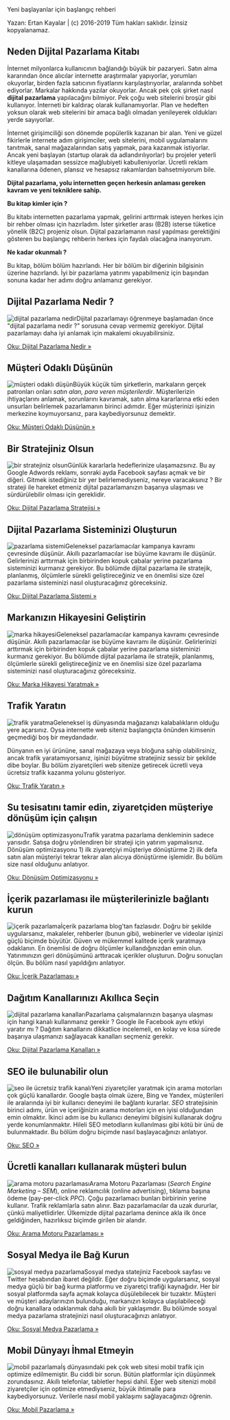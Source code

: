 
<Head>
    <title key="title">Dijital Pazarlama - { siteTitle }</title>
</Head>

<Layout>
Yeni başlayanlar için başlangıç rehberi

Yazan: Ertan Kayalar | (c) 2016-2019 Tüm hakları saklıdır. İzinsiz kopyalanamaz.

## Neden Dijital Pazarlama Kitabı

İnternet milyonlarca kullanıcının bağlandığı büyük bir pazaryeri. Satın alma kararından önce alıcılar internette araştırmalar yapıyorlar, yorumları okuyorlar, birden fazla satıcının fiyatlarını karşılaştırıyorlar, aralarında sohbet ediyorlar. Markalar hakkında yazılar okuyorlar. Ancak pek çok şirket nasıl **dijital pazarlama** yapılacağını bilmiyor. Pek çoğu web sitelerini broşür gibi kullanıyor. İnterneti bir kaldıraç olarak kullanamıyorlar. Plan ve hedeften yoksun olarak web sitelerini bir amaca bağlı olmadan yenileyerek oldukları yerde sayıyorlar.

İnternet girişimciliği son dönemde popülerlik kazanan bir alan. Yeni ve güzel fikirlerle internete adım girişimciler, web sitelerini, mobil uygulamalarını tanıtmak, sanal mağazalarından satış yapmak, para kazanmak istiyorlar. Ancak yeni başlayan (startup olarak da adlandırılıyorlar) bu projeler yeterli kitleye ulaşamadan sessizce mağlubiyeti kabulleniyorlar. Ücretli reklam kanallarına ödenen, plansız ve hesapsız rakamlardan bahsetmiyorum bile.

**Dijital pazarlama, yolu internetten geçen herkesin anlaması gereken kavram ve yeni tekniklere sahip.**

**Bu kitap kimler için ?**

Bu kitabı internetten pazarlama yapmak, gelirini arttırmak isteyen herkes için bir rehber olması için hazırladım. İster şirketler arası (B2B) isterse tüketice yönelik (B2C) projeniz olsun. Dijital pazarlamanın nasıl yapılması gerektiğini gösteren bu başlangıç rehberin herkes için faydalı olacağına inanıyorum.

**Ne kadar okunmalı ?**

Bu kitap, bölüm bölüm hazırlandı. Her bir bölüm bir diğerinin bilgisinin üzerine hazırlandı. İyi bir pazarlama yatırımı yapabilmeniz için başından sonuna kadar her adımı doğru anlamanız gerekiyor.

## Dijital Pazarlama Nedir ?


![dijital pazarlama nedir](https://ertankayalar.com/wp-content/uploads/2016/07/dijital-pazarlama-nedir-150x150.png)Dijital pazarlamayı öğrenmeye başlamadan önce "dijital pazarlama nedir ?" sorusuna cevap vermemiz gerekiyor. Dijital pazarlamayı daha iyi anlamak için makalemi okuyabilirsiniz.

[Oku: Dijital Pazarlama Nedir »](https://ertankayalar.com/dijital-pazarlama-nedir/)

## Müşteri Odaklı Düşünün


![müşteri odaklı düşün](https://ertankayalar.com/wp-content/uploads/2016/07/musteri-odakli-dusun-150x150.png)Büyük küçük tüm şirketlerin, markaların gerçek patronları onları _satın alan, para veren müşterilerdir_. Müşterilerizin ihtiyaçlarını anlamak, sorunlarını kavramak, satın alma kararlarına etki eden unsurları belirlemek pazarlamanın birinci adımdır. Eğer müşterinizi işinizin merkezine koymuyorsanız, para kaybediyorsunuz demektir.

[Oku: Müşteri Odaklı Düşünün »](https://ertankayalar.com/dijital-pazarlama/musteri-odakli-dusunun/)

## Bir Stratejiniz Olsun


![bir stratejiniz olsun](https://ertankayalar.com/wp-content/uploads/2016/07/stratejiniz-olsun-150x150.png)Günlük kararlarla hedeflerinize ulaşamazsınız. Bu ay Google Adwords reklamı, sonraki ayda Facebook sayfası açmak ve bir diğeri. Gitmek istediğiniz bir yer belirlemediyseniz, nereye varacaksınız ? Bir strateji ile hareket etmeniz dijital pazarlamanızın başarıya ulaşması ve sürdürülebilir olması için gereklidir.

[Oku: Dijital Pazarlama Stratejisi »](https://ertankayalar.com/dijital-pazarlama/dijital-pazarlama-stratejisi/)

## Dijital Pazarlama Sisteminizi Oluşturun


![pazarlama sistemi](https://ertankayalar.com/wp-content/uploads/2016/07/pazarlama-sistemi-150x150.png)Geleneksel pazarlamacılar kampanya kavramı çevresinde düşünür. Akıllı pazarlamacılar ise büyüme kavramı ile düşünür. Gelirlerinizi arttırmak için birbirinden kopuk çabalar yerine pazarlama sisteminizi kurmanız gerekiyor. Bu bölümde dijital pazarlama ile stratejik, planlanmış, ölçümlerle sürekli geliştireceğiniz ve en önemlisi size özel pazarlama sisteminizi nasıl oluşturacağınız göreceksiniz.

[Oku: Dijital Pazarlama Sistemi »](https://ertankayalar.com/dijital-pazarlama/dijital-pazarlama-sistemi/)

## Markanızın Hikayesini Geliştirin


![marka hikayesi](https://ertankayalar.com/wp-content/uploads/2016/07/marka-hikayesi-150x150.png)Geleneksel pazarlamacılar kampanya kavramı çevresinde düşünür. Akıllı pazarlamacılar ise büyüme kavramı ile düşünür. Gelirlerinizi arttırmak için birbirinden kopuk çabalar yerine pazarlama sisteminizi kurmanız gerekiyor. Bu bölümde dijital pazarlama ile stratejik, planlanmış, ölçümlerle sürekli geliştireceğiniz ve en önemlisi size özel pazarlama sisteminizi nasıl oluşturacağınız göreceksiniz.

[Oku: Marka Hikayesi Yaratmak »](https://ertankayalar.com/dijital-pazarlama/marka-hikayesi-yaratmak/)

## Trafik Yaratın


![trafik yaratma](https://ertankayalar.com/wp-content/uploads/2016/07/trafik-yaratma-150x150.png)Geleneksel iş dünyasında mağazanızı kalabalıkların olduğu yere açarsınız. Oysa internette web siteniz başlangıçta önünden kimsenin geçmediği boş bir meydandadır.

Dünyanın en iyi ürününe, sanal mağazaya veya bloğuna sahip olabilirsiniz, ancak trafik yaratamıyorsanız, işinizi büyütme stratejiniz sessiz bir şekilde dibe boylar. Bu bölüm ziyaretçileri web sitenize getirecek ücretli veya ücretsiz trafik kazanma yolunu gösteriyor.

[Oku: Trafik Yaratın »](https://ertankayalar.com/dijital-pazarlama/trafik-yaratin/)

Su tesisatını tamir edin, ziyaretçiden müşteriye dönüşüm için çalışın
---------------------------------------------------------------------

![dönüşüm optimizasyonu](https://ertankayalar.com/wp-content/uploads/2016/07/donusum-150x150.png)Trafik yaratma pazarlama denkleminin sadece yarısıdır. Satışa doğru yönlendiren bir strateji için yatırım yapmalısınız. Dönüşüm optimizasyonu 1) ilk ziyaretçiyi müşteriye dönüştürme 2) ilk defa satın alan müşteriyi tekrar tekrar alan alıcıya dönüştürme işlemidir. Bu bölüm size nasıl olduğunu anlatıyor.

[Oku: Dönüşüm Optimizasyonu »](https://ertankayalar.com/dijital-pazarlama/donusum-optimizasyonu/)

İçerik pazarlaması ile müşterilerinizle bağlantı kurun
------------------------------------------------------

![içerik pazarlama](https://ertankayalar.com/wp-content/uploads/2016/07/icerik-pazarlama-150x150.png)İçerik pazarlama blog'tan fazlasıdır. Doğru bir şekilde uygularsanız, makaleler, rehberler (bunun gibi), webinerler ve videolar işinizi güçlü biçimde büyütür. Güven ve mükemmel kalitede içerik yaratmaya odaklanın. En önemlisi de doğru ölçümler kullandığınızdan emin olun. Yatırımınızın geri dönüşümünü arttıracak içerikler oluşturun. Doğru sonuçları ölçün. Bu bölüm nasıl yapıldığını anlatıyor.

[Oku: İçerik Pazarlaması »](https://ertankayalar.com/dijital-pazarlama/icerik-pazarlamasi/)

Dağıtım Kanallarınızı Akıllıca Seçin
------------------------------------

![dijital pazarlama kanalları](https://ertankayalar.com/wp-content/uploads/2016/07/dijital-pazarlama-kanallari-150x150.png)Pazarlama çalışmalarınızın başarıya ulaşması için hangi kanalı kullanmanız gerekir ? Google ile Facebook aynı etkiyi yaratır mı ? Dağıtım kanallarını dikkatlice incelemeli, en kolay ve kısa sürede başarıya ulaşmanızı sağlayacak kanalları seçmeniz gerekir.

[Oku: Dijital Pazarlama Kanalları »](https://ertankayalar.com/dijital-pazarlama/dijital-pazarlama-kanallari/)

SEO ile bulunabilir olun
------------------------

![seo ile ücretsiz trafik kanalı](https://ertankayalar.com/wp-content/uploads/2016/07/seo-kanali-150x150.png)Yeni ziyaretçiler yaratmak için arama motorları çok güçlü kanallardır. Google başta olmak üzere, Bing ve Yandex, müşterileri ile aralarında iyi bir kullanıcı deneyimi ile bağlantı kurarlar. _SEO_ stratejisinin birinci adımı, ürün ve içeriğinizin arama motorları için en iyisi olduğundan emin olmaktır. İkinci adım ise bu kullanıcı deneyimi bilgisini kullanarak doğru yerde konumlanmaktır. Hileli SEO metodların kullanılması gibi kötü bir ünü de bulunmaktadır. Bu bölüm doğru biçimde nasıl başlayacağınızı anlatıyor.

[Oku: SEO »](https://ertankayalar.com/dijital-pazarlama/seo/)

Ücretli kanalları kullanarak müşteri bulun
------------------------------------------

![arama motoru pazarlaması](https://ertankayalar.com/wp-content/uploads/2016/07/arama-motoru-pazarlamasi-150x150.png)Arama Motoru Pazarlaması (_Search Engine Marketing – SEM_), online reklamcılık (online advertising), tıklama başına ödeme (pay-per-click _PPC_). Çoğu pazarlamacı bunları birbirinin yerine kullanır. Trafik reklamlarla satın alınır. Bazı pazarlamacılar da uzak dururlar, çünkü maliyetlidirler. Ülkemizde dijital pazarlama denince akla ilk önce geldiğinden, hazırlıksız biçimde girilen bir alandır.

[Oku: Arama Motoru Pazarlaması »](https://ertankayalar.com/dijital-pazarlama/arama-motoru-pazarlamasi/)

Sosyal Medya ile Bağ Kurun
--------------------------

![sosyal medya pazarlama](https://ertankayalar.com/wp-content/uploads/2016/07/sosyal-medya-pazarlama-150x150.png)Sosyal medya statejiniz Facebook sayfası ve Twitter hesabından ibaret değildir. Eğer doğru biçimde uygularsanız, sosyal medya güçlü bir bağ kurma platformu ve ziyaretçi trafiği kaynağıdır. Her bir sosyal platformda sayfa açmak kolayca düşülebilecek bir tuzaktır. Müşteri ve müşteri adaylarınızın bulunduğu, markanızın kolayca ulaşılabileceği doğru kanallara odaklanmak daha akıllı bir yaklaşımdır. Bu bölümde sosyal medya pazarlama stratejinizi nasıl oluşturacağınızı anlatıyor.

[Oku: Sosyal Medya Pazarlama »](https://ertankayalar.com/dijital-pazarlama/sosyal-medya-pazarlama/)

Mobil Dünyayı İhmal Etmeyin
---------------------------

![mobil pazarlama](https://ertankayalar.com/wp-content/uploads/2016/07/mobil-pazarlama-iphone-150x150.png)İş dünyasındaki pek çok web sitesi mobil trafik için optimize edilmemiştir. Bu ciddi bir sorun. Bütün platformlar için düşünmek zorundasınız. Akıllı telefonlar, tabletler hepsi dahil. Eğer web sitenizi mobil ziyaretçiler için optimize etmediyseniz, büyük ihtimalle para kaybediyorsunuz. Verilerle nasıl mobil yaklaşımı sağlayacağınızı öğrenin.

[Oku: Mobil Pazarlama »](https://ertankayalar.com/dijital-pazarlama/mobil-pazarlama/)

</Layout>
